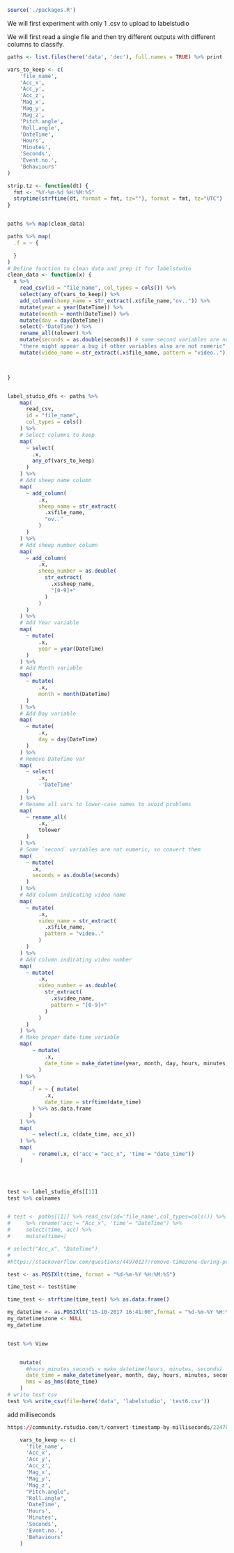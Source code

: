 ```r
source('./packages.R')
```


We will first experiment with only 1 .csv to upload to labelstudio

We will first read a single file and then try different outputs with different columns to classify. 
```r
paths <- list.files(here('data', 'dec'), full.names = TRUE) %>% print

vars_to_keep <- c(
    'file_name',
    'Acc_x',
    'Acc_y',
    'Acc_z', 
    'Mag_x',
    'Mag_y',
    'Mag_z',
    'Pitch.angle', 
    'Roll.angle', 
    'DateTime', 
    'Hours',
    'Minutes',
    'Seconds',
    'Event.no.',
    'Behaviours'
)

strip.tz <- function(dt) {
  fmt <- "%Y-%m-%d %H:%M:%S"
  strptime(strftime(dt, format = fmt, tz=""), format = fmt, tz="UTC")
}


paths %>% map(clean_data)

paths %>% map(
  .f = ~ {

  }
)
# Define function to clean data and prep it for labelstudio 
clean_data <- function(x) {
  x %>% 
    read_csv(id = "file_name", col_types = cols()) %>% 
    select(any_of(vars_to_keep)) %>% 
    add_column(sheep_name = str_extract(.x$file_name,"ov..")) %>% 
    mutate(year = year(DateTime)) %>% 
    mutate(month = month(DateTime)) %>% 
    mutate(day = day(DateTime))
    select(-'DateTime') %>% 
    rename_all(tolower) %>% 
    mutate(seconds = as.double(seconds)) # some second variables are not numeric
    "there might appear a bug if other variables also are not numeric"
    mutate(video_name = str_extract(.x$file_name, pattern = "video.."))



}


label_studio_dfs <- paths %>% 
    map(
      read_csv, 
      id = "file_name",
      col_types = cols()
    ) %>%
    # Select columns to keep
    map(
      ~ select(
        .x,
        any_of(vars_to_keep)
      )
    ) %>% 
    # Add sheep name column
    map(
      ~ add_column(
          .x, 
          sheep_name = str_extract(
            .x$file_name,
            "ov.."
          )
      )
    ) %>% 
    # Add sheep number column 
    map(
      ~ add_column(
          .x, 
          sheep_number = as.double(
            str_extract(
              .x$sheep_name,
              "[0-9]+"
            )
          )
      )
    ) %>% 
    # Add Year variable
    map(
      ~ mutate(
          .x, 
          year = year(DateTime)
      )
    ) %>% 
    # Add Month variable
    map(
      ~ mutate(
          .x, 
          month = month(DateTime)
      )
    ) %>% 
    # Add Day variable
    map(
      ~ mutate(
          .x, 
          day = day(DateTime)
      )
    ) %>%
    # Remove DateTime var
    map(
      ~ select(
          .x,
          -'DateTime'
      )
    ) %>% 
    # Rename all vars to lower-case names to avoid problems
    map(
      ~ rename_all(
          .x, 
          tolower
      )
    ) %>% 
    # Some `second` variables are not numeric, so convert them 
    map(
      ~ mutate(
        .x, 
        seconds = as.double(seconds)
      )
    ) %>% 
    # Add column indicating video name
    map(
      ~ mutate(
          .x,
          video_name = str_extract(
            .x$file_name, 
            pattern = "video.."
          )
      )
    ) %>% 
    # Add column indicating video number
    map(
      ~ mutate(
          .x, 
          video_number = as.double(
            str_extract(
              .x$video_name, 
              pattern = "[0-9]+"
            ) 
          )  
      )
    ) %>% 
    # Make proper date-time variable
    map(
        ~ mutate(
            .x,
            date_time = make_datetime(year, month, day, hours, minutes, seconds),
          )
    ) %>% 
    map(
       .f = ~ { mutate(
            .x, 
            date_time = strftime(date_time)
        ) %>% as.data.frame
       }
    ) %>% 
    map(
        ~ select(.x, c(date_time, acc_x))
    ) %>% 
    map(
        ~ rename(.x, c('acc'= "acc_x", 'time'= "date_time"))
    )  



 
test <- label_studio_dfs[[1]]  
test %>% colnames


# test <- paths[[1]] %>% read_csv(id='file_name',col_types=cols()) %>% 
#     %>% rename('acc'= "Acc_x", 'time'= "DateTime") %>% 
#     select(time, acc) %>% 
#     mutate(time=)

# select("Acc_x", "DateTime")
# 
#https://stackoverflow.com/questions/44970127/remove-timezone-during-posixlt-conversion-in-r

test <- as.POSIXlt(time, format = "%d-%m-%Y %H:%M:%S")

time_test <- test$time

time_test <- strftime(time_test) %>% as.data.frame()

my_datetime <- as.POSIXlt("15-10-2017 16:41:00",format = "%d-%m-%Y %H:%M:%S")
my_datetime$zone <- NULL
my_datetime


test %>% View 


    mutate(
      #hours_minutes_seconds = make_datetime(hours, minutes, seconds)
      date_time = make_datetime(year, month, day, hours, minutes, seconds),
      hms = as_hms(date_time)
    )
# write test csv
test %>% write_csv(file=here('data', 'labelstudio', 'test6.csv'))
```


add milliseconds
```r
https://community.rstudio.com/t/convert-timestamp-by-milliseconds/22470/2
```




```r
    vars_to_keep <- c(
      'file_name',
      'Acc_x',
      'Acc_y',
      'Acc_z', 
      'Mag_x',
      'Mag_y',
      'Mag_z',
      "Pitch.angle", 
      "Roll.angle", 
      'DateTime', 
      'Hours',
      'Minutes',
      'Seconds',
      'Event.no.',
      'Behaviours'
    )

```



```python

```